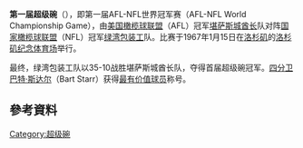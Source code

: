 {{noteTA
|1=zh-cn:超级碗; zh-tw:超級盃; zh-hk:超級碗;
}}

{{Infobox Super Bowl
| type = sb
| name = 第一屆
| image_size = 200px
| visitor = [[1966年堪薩斯城酋長賽季|堪薩斯城酋長]]
| home = [[1966年綠灣包裝工賽季|綠灣包裝工]]
| visitor_abbr = KC
| home_abbr = GB
| visitor_conf = {{link-en|美國美式足球聯賽|American Football League|AFL}}
| home_conf = [[國家美式足球聯盟|NFL]]
| visitor_coach = [[Hank_Stram|Hank Stram]]
| visitor_record = 11–2–1
| home_coach = [[Vince_Lombardi|Vince Lombardi]]
| home_record = 12–2
| visitor_total = 10
| home_total = 35
| visitor_qtr1 = 0
| visitor_qtr2 = 10
| visitor_qtr3 = 0
| visitor_qtr4 = 0
| home_qtr1 = 7
| home_qtr2 = 7
| home_qtr3 = 14
| home_qtr4 = 7
| date = {{start-date|January 15, 1967}}
| stadium = [[洛杉磯紀念體育場|洛杉磯紀念體育場]]
| city = [[洛杉磯|加利福尼亞州洛杉磯]]
| weather = 72_degrees
| attendance = 61,946<ref>{{cite web|url=http://www.nfl.com/superbowl/results/superbowl|title=Super Bowl Winners|work=NFL.com|access-date=February 4, 2015|archive-date=January 7, 2019|archive-url=https://web.archive.org/web/20190107102640/http://www.nfl.com/superbowl/results/superbowl|url-status=live}}</ref>
| odds = Packers by 14<ref>{{cite web|url=http://linemakers.sportingnews.com/nfl/2015-01-25/super-bowl-betting-history-patriots-vs-seahawks-point-spread-line-vegas-odds|title=Super Bowl Betting History – Underdogs on Recent Roll|first=Marcus|last=DiNitto|work=The Linemakers|publisher=Sporting News|date=January 25, 2015|access-date=February 4, 2015|archive-date=February 4, 2015|archive-url=https://web.archive.org/web/20150204100054/http://linemakers.sportingnews.com/nfl/2015-01-25/super-bowl-betting-history-patriots-vs-seahawks-point-spread-line-vegas-odds|url-status=live}}</ref><ref>{{cite web|url=http://www.vegasinsider.com/nfl/superbowl/history/|title=Super Bowl History|publisher=Vegas Insider|access-date=February 4, 2015|archive-date=February 4, 2015|archive-url=https://web.archive.org/web/20150204101556/http://www.vegasinsider.com/nfl/superbowl/history/|url-status=live}}</ref>
| MVP = [[Bart_Starr|Bart Starr]], [[quarterback|quarterback]]
| anthem = Marching bands from the [[University_of_Arizona|University of Arizona]] and [[Grambling_State_University|Grambling State University]]
| coin_toss = [[Norm_Schachter|Norm Schachter]]
| referee = [[Norm_Schachter|Norm Schachter]]
| HOFers = '''Chiefs:''' [[Lamar_Hunt|Lamar Hunt]] (owner), [[Hank_Stram|Hank Stram]] (head coach), [[Bobby_Beathard|Bobby Beathard]] (personnel administrator), [[Bobby_Bell|Bobby Bell]], [[Buck_Buchanan|Buck Buchanan]], [[Len_Dawson|Len Dawson]], [[Johnny_Robinson_(safety)|Johnny Robinson]], [[Emmitt_Thomas|Emmitt Thomas]]<br />'''Packers:''' [[Vince_Lombardi|Vince Lombardi]] (head coach), [[Herb_Adderley|Herb Adderley]], [[Willie_Davis_(defensive_end)|Willie Davis]], [[Forrest_Gregg|Forrest Gregg]], [[Paul_Hornung|Paul Hornung]], [[Henry_Jordan|Henry Jordan]], [[Jerry_Kramer|Jerry Kramer]], [[Ray_Nitschke|Ray Nitschke]], [[Dave_Robinson_(American_football)|Dave Robinson]], [[Bart_Starr|Bart Starr]], [[Jim_Taylor_(fullback)|Jim Taylor]], [[Willie_Wood_(American_football)|Willie Wood]]
| halftime = [[Al_Hirt|Al Hirt]], and marching bands from the [[University_of_Arizona|University of Arizona]] and [[Grambling_State_University|Grambling State University]]<ref name=beschloss />
| network = [[NFL_on_CBS|CBS]] and [[NFL_on_NBC|NBC]]
| announcers = '''CBS:''' [[Ray_Scott_(sportscaster)|Ray Scott]], [[Jack_Whitaker|Jack Whitaker]] and [[Frank_Gifford|Frank Gifford]]<br/>'''NBC:''' [[Curt_Gowdy|Curt Gowdy]] and [[Paul_Christman|Paul Christman]]
| rating = '''CBS:''' 22.6 <br/><small>(est. 26.75 million viewers)</small><br/>'''NBC:''' 18.5 <br/><small>(est. 24.43 million viewers)</small><br/><small>(Total: 51.18 million viewers)</small><ref name="tvbythenumbers.com"/>
| share = '''CBS:''' 43<br/>'''NBC:''' 36<br/>(Total: 79)<ref name="tvbythenumbers.com"/>
| commercial = $42,000 (Both CBS and NBC)
| radio = [[NFL_on_Westwood_One_Sports|CBS Radio]] and [[NFL_on_NBC_Radio|NBC Radio]]
| radioannouncers = '''CBS:''' [[Jack_Drees|Jack Drees]] and Tom Hedrick<br/>'''NBC:''' [[Jim_Simpson_(sportscaster)|Jim Simpson]] and [[George_Ratterman|George Ratterman]]
| next = 第二屆
|image=Super Bowl I Logo.svg}}

'''第一届超级碗'''（{{lang|en|Super Bowl I}}），即第一届AFL-NFL世界冠军赛（AFL-NFL World Championship Game），由[[美国橄榄球联盟|美国橄榄球联盟]]（AFL）冠军[[堪萨斯城酋长|堪萨斯城酋长]]队对阵[[国家橄榄球联盟|国家橄榄球联盟]]（NFL）冠军[[绿湾包装工|绿湾包装工]]队。比赛于1967年1月15日在[[洛杉矶|洛杉矶]]的[[洛杉矶纪念体育场|洛杉矶纪念体育场]]举行。

最终，绿湾包装工队以35-10战胜堪萨斯城酋长队，夺得首届超级碗冠军。[[四分卫|四分卫]][[巴特·斯达尔|巴特·斯达尔]]（Bart Starr）获得[[超级碗最有价值球员|最有价值球员]]称号。

== 參考資料 ==
{{Reflist|30em}}


{{Super Bowl}}

[[Category:超级碗|Category:超级碗]]

{{American Football-stub}}